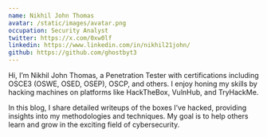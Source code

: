 ```yaml
---
name: Nikhil John Thomas
avatar: /static/images/avatar.png
occupation: Security Analyst
twitter: https://x.com/0xw0lf
linkedin: https://www.linkedin.com/in/nikhil21john/
github: https://github.com/ghostbyt3
---
```


Hi, I’m Nikhil John Thomas, a Penetration Tester with certifications including OSCE3 (OSWE, OSED, OSEP), OSCP, and others. I enjoy honing my skills by hacking machines on platforms like HackTheBox, VulnHub, and TryHackMe.

In this blog, I share detailed writeups of the boxes I’ve hacked, providing insights into my methodologies and techniques. My goal is to help others learn and grow in the exciting field of cybersecurity.